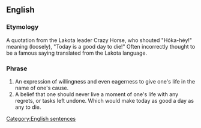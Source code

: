 ==English==

===Etymology===
A quotation from the Lakota leader Crazy Horse, who shouted "Hóka-héy!" meaning (loosely), "Today is a good day to die!" Often incorrectly thought to be a famous saying translated from the Lakota language.

===Phrase===
{{head|en|phrase|head=[[today]] [[is]] [[a]] [[good]] [[day]] [[to]] [[die]]}}
# An expression of willingness and even eagerness to give one's life in the name of one's cause.
# A belief that one should never live a moment of one's life with any regrets, or tasks left undone.  Which would make today as good a day as any to die.

[[Category:English sentences]]